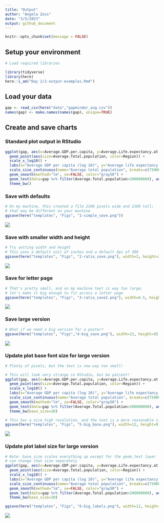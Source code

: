 ```yaml
---
title: "Output"
author: "Angela Zoss"
date: "3/5/2023"
output: github_document
---
```


```r
knitr::opts_chunk$set(message = FALSE)
```

## Setup your environment

```r

# Load required libraries

library(tidyverse)
library(here)
here::i_am("Day 2/2-output-examples.Rmd")

```

## Load your data

```r

gap <- read_csv(here("data","gapminder_avg.csv"))
names(gap) <- make.names(names(gap), unique=TRUE)

```

## Create and save charts

### Standard plot output in RStudio

```r

ggplot(gap, aes(x=Average.GDP.per.capita, y=Average.Life.expectancy.at.birth)) +
  geom_point(aes(size=Average.Total.population, color=Region)) +
  scale_x_log10() + 
  labs(x="Average GDP per capita (log 10)", y="Average life expectancy at birth", title="Averages across all years of the traditional Gapminder dataset") +
  scale_size_continuous(name="Average total population", breaks=c(7500000,75000000,750000000),labels=c("7.5 million","75 million","750 million")) +
  geom_smooth(method="lm", se=FALSE, color="gray50") +
  geom_text(data=gap %>% filter(Average.Total.population>200000000), aes(label=Country)) +
  theme_bw()
```

### Save with defaults

```r
# On my machine, this created a file 2100 pixels wide and 2100 tall; 
# that may be different on your machine
ggsave(here("templates", "Figs", "1-simple_save.png"))
```

![](Figs/1-simple_save.png)

### Save with smaller width and height

```r
# Try setting width and height
# This uses a default unit of inches and a default dpi of 300
ggsave(here("templates", "Figs", "2-ratio_save.png"), width=3, height=2)
```

![](Figs/2-ratio_save.png)

### Save for letter page

```r
# That's pretty small, and on my machine text is way too large; 
# let's make it big enough to fit across a letter page
ggsave(here("templates", "Figs", "3-ratio_save2.png"), width=6.5, height=4.25)
```

![](Figs/3-ratio_save2.png)

### Save large version

```r
# What if we need a big version for a poster?
ggsave(here("templates", "Figs","4-big_save.png"), width=12, height=9)
```

![](Figs/4-big_save.png)

### Update plot base font size for large version

```r
# Plenty of pixels, but the text is now way too small!

# This will look very strange in RStudio, but be patient!
ggplot(gap, aes(x=Average.GDP.per.capita, y=Average.Life.expectancy.at.birth)) +
  geom_point(aes(size=Average.Total.population, color=Region)) +
  scale_x_log10() + 
  labs(x="Average GDP per capita (log 10)", y="Average life expectancy at birth", title="Averages across all years of the traditional Gapminder dataset") +
  scale_size_continuous(name="Average total population", breaks=c(7500000,75000000,750000000),labels=c("7.5 million","75 million","750 million")) +
  geom_smooth(method="lm", se=FALSE, color="gray50") +
  geom_text(data=gap %>% filter(Average.Total.population>200000000), aes(label=Country)) +
  theme_bw(base_size=20)

# This has a nice high resolution, and the text is a more reasonable size
ggsave(here("templates", "Figs", "5-big_base.png"), width=12, height=9)
```

![](Figs/5-big_base.png)

### Update plot label size for large version

```r
# Note: base_size scales everything up except for the geom_text layer
# can change that size separately
ggplot(gap, aes(x=Average.GDP.per.capita, y=Average.Life.expectancy.at.birth)) +
  geom_point(aes(size=Average.Total.population, color=Region)) +
  scale_x_log10() + 
  labs(x="Average GDP per capita (log 10)", y="Average life expectancy at birth", title="Averages across all years of the traditional Gapminder dataset") +
  scale_size_continuous(name="Average total population", breaks=c(7500000,75000000,750000000),labels=c("7.5 million","75 million","750 million")) +
  geom_smooth(method="lm", se=FALSE, color="gray50") +
  geom_text(data=gap %>% filter(Average.Total.population>200000000), aes(label=Country), size=10) +
  theme_bw(base_size=20)

ggsave(here("templates", "Figs", "6-big_labels.png"), width=12, height=9)

```

![](Figs/6-big_labels.png)